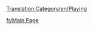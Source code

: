 [[Translation:Category/en/Playing]]

{{en/Bilingual box| fr
| ---.
| ''Articles directly relating to playing the game are here.''}}

[[fr/Main Page]]